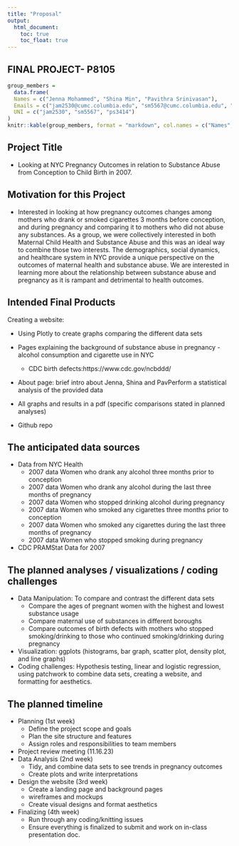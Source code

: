 ```yaml
---
title: "Proposal"
output: 
  html_document:
    toc: true
    toc_float: true
---
```


## FINAL PROJECT- P8105

```r
group_members =
  data.frame(
  Names = c("Jenna Mohammed", "Shina Min", "Pavithra Srinivasan"),
  Emails = c("jam2530@cumc.columbia.edu", "sm5567@cumc.columbia.edu", "ps3414@cumc.columbia.edu"),
  UNI = c("jam2530", "sm5567", "ps3414")
)
knitr::kable(group_members, format = "markdown", col.names = c("Names", "Emails", "UNI"))
```


## Project Title
* Looking at NYC Pregnancy Outcomes in relation to Substance Abuse from Conception to Child Birth in 2007. 

## Motivation for this Project
* Interested in looking at how pregnancy outcomes changes among mothers who drank or smoked cigarettes 3 months before conception, and during pregnancy and comparing it to mothers who did not abuse any substances. As a group, we were collectively interested in both Maternal Child Health and Substance Abuse and this was an ideal way to combine those two interests. The demographics, social dynamics, and healthcare system in NYC provide a unique perspective on the outcomes of maternal health and substance abuse. We are interested in learning more about the relationship between substance abuse and pregnancy as it is rampant and detrimental to health outcomes. 

## Intended Final Products
Creating a website:

* Using Plotly to create graphs comparing the different data sets
* Pages explaining the background of substance abuse in pregnancy - alcohol consumption and cigarette use in NYC
  - CDC birth defects:https://www.cdc.gov/ncbddd/
* About page: brief intro about Jenna, Shina and PavPerform a statistical analysis of the provided data

* All graphs and results in a pdf (specific comparisons stated in planned analyses)
* Github repo

## The anticipated data sources
* Data from NYC Health
  - 2007 data Women who drank any alcohol three months prior to conception
  - 2007 data Women who drank any alcohol during the last three months of pregnancy
  - 2007 data Women who stopped drinking alcohol during pregnancy
  - 2007 data Women who smoked any cigarettes three months prior to conception
  - 2007 data Women who smoked any cigarettes during the last three months of pregnancy
  - 2007 data Women who stopped smoking during pregnancy
* CDC PRAMStat Data for 2007

## The planned analyses / visualizations / coding challenges
* Data Manipulation: To compare and contrast the different data sets
  - Compare the ages of pregnant women with the highest and lowest substance usage
  - Compare maternal use of substances in different boroughs
  - Compare outcomes of birth defects with mothers who stopped smoking/drinking to those who continued smoking/drinking during pregnancy
* Visualization: ggplots (histograms, bar graph, scatter plot, density plot, and line graphs)
* Coding challenges: Hypothesis testing, linear and logistic regression, using patchwork to combine data sets, creating a website, and formatting for aesthetics. 


## The planned timeline
* Planning (1st week)
  - Define the project scope and goals 
  - Plan the site structure and features
  - Assign roles and responsibilities to team members 
* Project review meeting (11.16.23)
* Data Analysis (2nd week)
  - Tidy, and combine data sets to see trends in pregnancy outcomes
  - Create plots and write interpretations
* Design the website (3rd week)
  - Create a landing page and background pages
  - wireframes and mockups 
  - Create visual designs and format aesthetics
* Finalizing (4th week)
  - Run through any coding/knitting issues
  - Ensure everything is finalized to submit and work on in-class presentation doc. 

